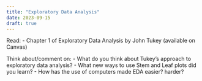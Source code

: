 ```yaml
---
title: "Exploratory Data Analysis"
date: 2023-09-15
draft: true
---
```


Read: 
- Chapter 1 of Exploratory Data Analysis by John Tukey (available on Canvas)

Think about/comment on: 
- What do you think about Tukey's approach to exploratory data analysis?
- What new ways to use Stem and Leaf plots did you learn?
- How has the use of computers made EDA easier? harder?

